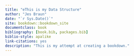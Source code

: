 ```yaml
--- 
title: "eThis is my Data Structure"
author: "Jes Braun"
date: "`r Sys.Date()`"
site: bookdown::bookdown_site
documentclass: book
bibliography: [book.bib, packages.bib]
biblio-style: apalike
link-citations: yes
description: "This is my attempt at creating a bookdown."
---
```

